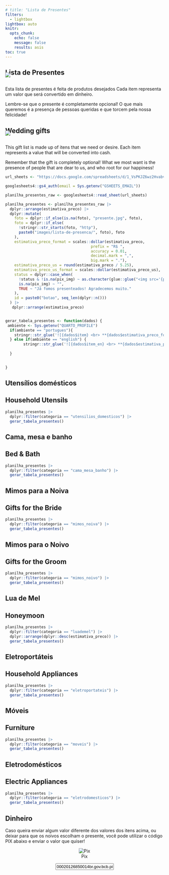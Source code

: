```yaml
---
# title: "Lista de Presentes"
filters:
  - lightbox
lightbox: auto
knitr:
  opts_chunk: 
    echo: false
    message: false
    results: asis
toc: true
---
```


::: {.content-visible when-profile="portugues"}
# Lista de Presentes

![](images/floral.jpg){fig-align="center" style="margin-top: -30px;"}

Esta lista de presentes é feita de produtos desejados Cada item representa um valor que será convertido em dinheiro.

Lembre-se que o presente é completamente opcional! O que mais queremos é a presença de pessoas queridas e que torcem pela nossa felicidade!
:::


::: {.content-visible when-profile="english"}
# Wedding gifts

![](images/floral.jpg){fig-align="center" style="margin-top: -30px;"}

This gift list is made up of itens that we need or desire. Each item represents a value that will be converted into cash.

Remember that the gift is completely optional! What we most want is the presence of people that are dear to us, and who root for our happiness!
:::




```r
url_sheets <- "https://docs.google.com/spreadsheets/d/1_VsPKJZ6wz2HvabvGI6V-oW-1923KE_FyfKsvy-T2yc/edit#gid=0"

googlesheets4::gs4_auth(email = Sys.getenv("GSHEETS_EMAIL"))

planilha_presentes_raw <- googlesheets4::read_sheet(url_sheets) 

planilha_presentes <- planilha_presentes_raw |> 
  dplyr::arrange(estimativa_preco) |> 
  dplyr::mutate(
    foto = dplyr::if_else(is.na(foto), "presente.jpg", foto),
    foto = dplyr::if_else(
      !stringr::str_starts(foto, "http"),
      paste0("images/lista-de-presenca/", foto), foto
    ),
    estimativa_preco_format = scales::dollar(estimativa_preco,
                                      prefix = "R$ ", 
                                      accuracy = 0.01,
                                      decimal.mark = ",", 
                                      big.mark = "."),
    estimativa_preco_us = round(estimativa_preco / 5.25),
    estimativa_preco_us_format = scales::dollar(estimativa_preco_us),
    status = dplyr::case_when(
      !status & !is.na(pix_img) ~ as.character(glue::glue("<img src='{pix_img}' class='img-fluid figure-img'/>")),
      is.na(pix_img) ~ "",
      TRUE ~ "Já fomos presenteados! Agradecemos muito."
    ),
    id = paste0("botao", seq_len(dplyr::n()))
  ) |> 
   dplyr::arrange(estimativa_preco)


gerar_tabela_presentes <- function(dados) {
 ambiente <- Sys.getenv("QUARTO_PROFILE")
  if(ambiente == "portugues"){
    stringr::str_glue('![{dados$item} <br> **{dados$estimativa_preco_format}**]({dados$foto}){{group="fotos" description="Caso você queira nos presentear com este item, envie um pix com o valor para<br/>{dados$status}<br/>Se quiser usar o código PIX, copie o texto abaixo <br/><input type=\'text\' value=\'{dados$pix_code}\' id=\'{dados$id}\' class=\'copiar-pix\' onClick=\'this.select();\'></input>" }}\n\n')
  } else if(ambiente == "english") {
        stringr::str_glue('![{dados$item_en} <br> **{dados$estimativa_preco_us_format}**]({dados$foto}){{group="fotos" description="If you want to gift us this item, you can transfer **{dados$estimativa_preco_us_format}** with [Paypal](https://www.paypal.com/) to: **beatriz.milz@hotmail.com**" }}\n\n')
    
  }

  
}

```



::: {.content-visible when-profile="portugues"}

## Utensílios domésticos
:::

::: {.content-visible when-profile="english"}

##  Household Utensils
:::


::: {layout-ncol="2"}
```r
planilha_presentes |>
  dplyr::filter(categoria == "utensilios_domesticos") |>
  gerar_tabela_presentes()
```
:::



::: {.content-visible when-profile="portugues"}

## Cama, mesa e banho
:::

::: {.content-visible when-profile="english"}

##  Bed & Bath
:::

::: {layout-ncol="2"}
```r
planilha_presentes |>
  dplyr::filter(categoria == "cama_mesa_banho") |>
  gerar_tabela_presentes()
```
:::



::: {.content-visible when-profile="portugues"}

## Mimos para a Noiva
:::

::: {.content-visible when-profile="english"}

##  Gifts for the Bride
:::


::: {layout-ncol="2"}
```r
planilha_presentes |> 
  dplyr::filter(categoria == "mimos_noiva") |> 
  gerar_tabela_presentes()
```
:::


::: {.content-visible when-profile="portugues"}

## Mimos para o Noivo
:::

::: {.content-visible when-profile="english"}

##  Gifts for the Groom
:::


::: {layout-ncol="2"}
```r
planilha_presentes |> 
  dplyr::filter(categoria == "mimos_noivo") |> 
  gerar_tabela_presentes()
```
:::


::: {.content-visible when-profile="portugues"}

## Lua de Mel
:::

::: {.content-visible when-profile="english"}

##  Honeymoon
:::

::: {layout-ncol="2"}
```r
planilha_presentes |> 
  dplyr::filter(categoria == "luademel") |> 
  dplyr::arrange(dplyr::desc(estimativa_preco)) |> 
  gerar_tabela_presentes()
```
:::


::: {.content-visible when-profile="portugues"}

## Eletroportáteis
:::

::: {.content-visible when-profile="english"}

##  Household Appliances 
:::

::: {layout-ncol="2"}
```r
planilha_presentes |> 
  dplyr::filter(categoria == "eletroportateis") |> 
  gerar_tabela_presentes()
```
:::

::: {.content-visible when-profile="portugues"}

## Móveis
:::

::: {.content-visible when-profile="english"}

##  Furniture
:::


::: {layout-ncol="2"}
```r
planilha_presentes |> 
  dplyr::filter(categoria == "moveis") |> 
  gerar_tabela_presentes()
```
:::


::: {.content-visible when-profile="portugues"}

## Eletrodomésticos
:::

::: {.content-visible when-profile="english"}

##  Electric Appliances
:::


::: {layout-ncol="2"}
```r
planilha_presentes |> 
  dplyr::filter(categoria == "eletrodomesticos") |> 
  gerar_tabela_presentes()
```
:::

::: {.content-visible when-profile="portugues"}
## Dinheiro

Caso queira enviar algum valor diferente dos valores dos itens acima, ou deixar para que os noivos escolham o presente, você pode utilizar o código PIX abaixo e enviar o valor que quiser!

<center>
![Pix](https://i.imgur.com/JGPmV6k.png){group="fotos" description="Caso você queira nos presentear com este item, envie um pix desejado usando esse QR CODE, ou copie o número do código PIX abaixo: <br> <input type='text' value='00020126850014br.gov.bcb.pix0136cf692a90-fb2e-48f5-913d-f73f7ed66cc90223Casamento beaeju.com.br5204000053039865802BR5925JULIO ADOLFO ZUCON TRECEN6009SAO PAULO62180514CasamentoGeral63042424' id='pix-geral' class='copiar-pix' onClick='this.select();'></input>"}

<input type='text' value='00020126850014br.gov.bcb.pix0136cf692a90-fb2e-48f5-913d-f73f7ed66cc90223Casamento beaeju.com.br5204000053039865802BR5925JULIO ADOLFO ZUCON TRECEN6009SAO PAULO62180514CasamentoGeral63042424' id='pix-geral' class='copiar-pix' onClick='this.select();'></input>
</center>


:::
